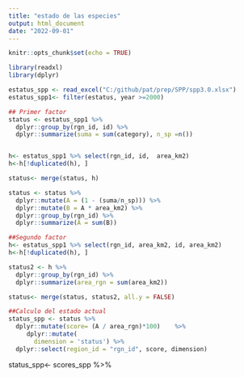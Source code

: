```yaml
---
title: "estado de las especies"
output: html_document
date: "2022-09-01"
---
```


```r
knitr::opts_chunk$set(echo = TRUE)
```


```r
library(readxl)
library(dplyr)

```


```r
estatus_spp <- read_excel("C:/github/pat/prep/SPP/spp3.0.xlsx")
estatus_spp1<- filter(estatus, year >=2000)
```

```r
## Primer factor 
status <- estatus_spp1 %>%
  dplyr::group_by(rgn_id, id) %>%
  dplyr::summarize(suma = sum(category), n_sp =n()) 


h<- estatus_spp1 %>% select(rgn_id, id,  area_km2) 
h<-h[!duplicated(h), ]

status<- merge(status, h)

status <- status %>%
  dplyr::mutate(A = (1 - (suma/n_sp))) %>%
  dplyr::mutate(B = A * area_km2) %>%
  dplyr::group_by(rgn_id) %>%
  dplyr::summarize(A = sum(B))

##Segundo factor
h<- estatus_spp1 %>% select(rgn_id, area_km2, id, area_km2) 
h<-h[!duplicated(h), ]

status2 <- h %>%
  dplyr::group_by(rgn_id) %>%
  dplyr::summarize(area_rgn = sum(area_km2)) 

status<- merge(status, status2, all.y = FALSE)

##Calculo del estado actual 
status_spp <- status %>%
  dplyr::mutate(score= (A / area_rgn)*100)    %>% 
     dplyr::mutate(
       dimension = 'status') %>% 
  dplyr::select(region_id = "rgn_id", score, dimension)

```








status_spp<- scores_spp %>%
